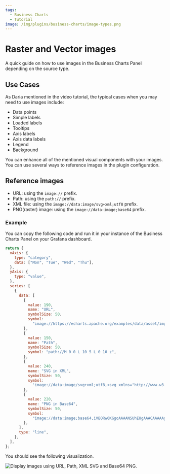 ```yaml
---
tags:
  - Business Charts
  - Tutorial
image: /img/plugins/business-charts/image-types.png
---
```



# Raster and Vector images

A quick guide on how to use images in the Business Charts Panel depending on the source type.

<Youtube
  id="ygFDhmbPU-Y"
  title="The Business Charts panel supports base64 PNG and SVG (vector) images."
/>

## Use Cases

As Daria mentioned in the video tutorial, the typical cases when you may need to use images include:

- Data points
- Simple labels
- Loaded labels
- Tooltips
- Axis labels
- Axis data labels
- Legend
- Background

You can enhance all of the mentioned visual components with your images. You can use several ways to reference images in the plugin configuration.

## Reference images

- URL: using the `image://` prefix.
- Path: using the `path://` prefix.
- XML file: using the `image://data:image/svg+xml;utf8` prefix.
- PNG(raster) image: using the `image://data:image;base64` prefix.

### Example

You can copy the following code and run it in your instance of the Business Charts Panel on your Grafana dashboard.

```js
return {
  xAxis: {
    type: "category",
    data: ["Mon", "Tue", "Wed", "Thu"],
  },
  yAxis: {
    type: "value",
  },
  series: [
    {
      data: [
        {
          value: 190,
          name: "URL",
          symbolSize: 50,
          symbol:
            "image://https://echarts.apache.org/examples/data/asset/img/weather/sunny_128.png",
        },
        {
          value: 150,
          name: "Path",
          symbolSize: 50,
          symbol: "path://M 0 0 L 10 5 L 0 10 z",
        },
        {
          value: 240,
          name: "SVG in XML",
          symbolSize: 50,
          symbol:
            'image://data:image/svg+xml;utf8,<svg xmlns="http://www.w3.org/2000/svg" viewBox="0 0 32 32"><path fill="%23f09f53" d="M4.996 4.996v22.008h22.008L4.996 4.996zm4 9 9.008 9.008H8.996v-9.008z"/><path fill="%231a4875" d="M27.357 26.65 5.35 4.643a.5.5 0 0 0-.854.353v22.008a.5.5 0 0 0 .5.5h22.008a.5.5 0 0 0 .353-.854zm-21.861-.146v-2h.5a.5.5 0 0 0 0-1h-.5v-1h1.5a.5.5 0 0 0 0-1h-1.5v-1h.5a.5.5 0 0 0 0-1h-.5v-1h1.5a.5.5 0 0 0 0-1h-1.5v-1h.5a.5.5 0 0 0 0-1h-.5v-1h1.5a.5.5 0 0 0 0-1h-1.5v-1h.5a.5.5 0 0 0 0-1h-.5v-1h1.5a.5.5 0 0 0 0-1h-1.5V6.203l20.301 20.301H5.496z"/><path fill="%231a4875" d="M8.996 23.504h9.008a.5.5 0 0 0 .354-.854L9.35 13.643a.5.5 0 0 0-.854.354v9.008a.5.5 0 0 0 .5.499zm.5-8.301 7.301 7.301H9.496v-7.301z"/></svg>',
        },
        {
          value: 220,
          name: "PNG in Base64",
          symbolSize: 50,
          symbol:
            "image://data:image;base64,iVBORw0KGgoAAAANSUhEUgAAACAAAAAgCAYAAABzenr0AAAACXBIWXMAAAsTAAALEwEAmpwYAAAAlUlEQVRYw2NgGAWjYBSMgiEAooE4jUwcTQ0H1APxfzJxPTUcwA3ET8mw/ClUL1VAMhkOSKZmOmAG4kskWH4JqoeqwJ0EB7jTKkfsIMLyHbTMkrpA/AeP5X+gamgK5uBxwBx6FEySQPwFi+VfoHJ0AfW0KnTILZyoWuiQUzglMwwAgBVONCl0SCmc3BlGwSgYBaOAAgAAeotyvZwCFhMAAAAASUVORK5CYII=",
        },
      ],
      type: "line",
    },
  ],
};
```

You should see the following visualization.

<Image
  title="Display images using URL, Path, XML SVG and Base64 PNG."
  src="/img/plugins/business-charts/image-types.png"
/>
